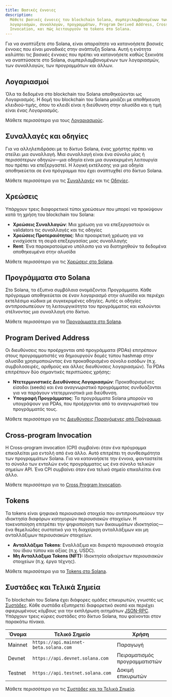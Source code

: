 ```yaml
---
title: Βασικές έννοιες
description:
  Μάθετε βασικές έννοιες του blockchain Solana, συμπεριλαμβανομένων των
  λογαριασμών, συναλλαγών, προγραμμάτων, Program Derived Address, Cross Program
  Invocation, και πώς λειτουργούν τα tokens στο Solana.
---
```


Για να αναπτύξετε στο Solana, είναι απαραίτητο να κατανοήσετε βασικές έννοιες
που είναι μοναδικές στην ανάπτυξη Solana. Αυτή η ενότητα καλύπτει τις βασικές
έννοιες που πρέπει να κατανοήσετε καθώς ξεκινάτε να αναπτύσσετε στο Solana,
συμπεριλαμβανομένων των λογαριασμών, των συναλλαγών, των προγραμμάτων και άλλων.

## Λογαριασμοί

Όλα τα δεδομένα στο blockchain του Solana αποθηκεύονται ως Λογαριασμός. Η δομή
του blockchain του Solana μοιάζει με αποθήκευση κλειδιού-τιμής, όπου το κλειδί
είναι η διεύθυνση στην αλυσίδα και η τιμή είναι ένας Λογαριασμός.

Μάθετε περισσότερα για τους [Λογαριασμούς](/docs/core/accounts).

## Συναλλαγές και οδηγίες

Για να αλληλεπιδράσει με το δίκτυο Solana, ένας χρήστης πρέπει να στείλει μια
συναλλαγή. Μια συναλλαγή είναι ένα σύνολο μίας ή περισσότερων οδηγιών—μια οδηγία
είναι μια συγκεκριμένη λειτουργία που πρέπει να επεξεργαστεί. Η λογική εκτέλεσης
για μια οδηγία αποθηκεύεται σε ένα πρόγραμμα που έχει αναπτυχθεί στο δίκτυο
Solana.

Μάθετε περισσότερα για τις [Συναλλαγές](/docs/core/transactions) και τις
[Οδηγίες](/docs/core/transactions#instruction).

## Χρεώσεις

Υπάρχουν τρεις διαφορετικοί τύποι χρεώσεων που μπορεί να προκύψουν κατά τη χρήση
του blockchain του Solana:

- **Χρεώσεις Συναλλαγών**: Μια χρέωση για να επεξεργαστούν οι validators τις
  συναλλαγές και τις οδηγίες
- **Χρεώσεις Προτεραιότητας**: Μια προαιρετική χρέωση για να ενισχύσετε τη σειρά
  επεξεργασίας μιας συναλλαγής
- **Rent**: Ένα παρακρατούμενο υπόλοιπο για να διατηρηθούν τα δεδομένα
  αποθηκευμένα στην αλυσίδα

Μάθετε περισσότερα για τις [Χρεώσεις στο Solana](/docs/core/fees).

## Προγράμματα στο Solana

Στο Solana, τα έξυπνα συμβόλαια ονομάζονται Προγράμματα. Κάθε πρόγραμμα
αποθηκεύεται σε έναν λογαριασμό στην αλυσίδα και περιέχει εκτελέσιμο κώδικα με
συγκεκριμένες οδηγίες. Αυτές οι οδηγίες αντιπροσωπεύουν τη λειτουργικότητα του
προγράμματος και καλούνται στέλνοντας μια συναλλαγή στο δίκτυο.

Μάθετε περισσότερα για τα [Προγράμματα στο Solana](/docs/core/programs).

## Program Derived Address

Οι διευθύνσεις που προέρχονται από προγράμματα (PDAs) επιτρέπουν στους
προγραμματιστές να δημιουργούν δομές τύπου hashmap στην αλυσίδα χρησιμοποιώντας
ένα προκαθορισμένο σύνολο εισόδων (π.χ. συμβολοσειρές, αριθμούς και άλλες
διευθύνσεις λογαριασμών). Τα PDAs επιτρέπουν δύο σημαντικές περιπτώσεις χρήσης:

- **Ντετερμινιστικές Διευθύνσεις Λογαριασμών**: Προκαθορισμένες είσοδοι (seeds)
  και ένα αναγνωριστικό προγράμματος συνδυάζονται για να παράγουν
  ντετερμινιστικά μια διεύθυνση.
- **Υπογραφή Προγράμματος**: Τα προγράμματα Solana μπορούν να υπογράψουν για
  PDAs, που προέρχονται από το αναγνωριστικό του προγράμματός τους.

Μάθετε περισσότερα για τις
[Διευθύνσεις Παραγόμενες από Πρόγραμμα](/docs/core/pda).

## Cross-program Invocation

Η Cross-program invocation (CPI) συμβαίνει όταν ένα πρόγραμμα επικαλείται μια
εντολή από ένα άλλο. Αυτό επιτρέπει τη συνθεσιμότητα των προγραμμάτων Solana.
Για να κατανοήσετε την έννοια, φανταστείτε το σύνολο των εντολών ενός
προγράμματος ως ένα σύνολο τελικών σημείων API. Ένα CPI συμβαίνει όταν ένα
τελικό σημείο επικαλείται ένα άλλο.

Μάθετε περισσότερα για το [Cross Program Invocation](/docs/core/cpi).

## Tokens

Τα tokens είναι ψηφιακά περιουσιακά στοιχεία που αντιπροσωπεύουν την ιδιοκτησία
διαφόρων κατηγοριών περιουσιακών στοιχείων. Η τοκενοποίηση επιτρέπει την
ψηφιοποίηση των δικαιωμάτων ιδιοκτησίας—ένα θεμελιώδες συστατικό για τη
διαχείριση ανταλλάξιμων και μη ανταλλάξιμων περιουσιακών στοιχείων.

- **Ανταλλάξιμα Tokens**: Εναλλάξιμα και διαιρετά περιουσιακά στοιχεία του ίδιου
  τύπου και αξίας (π.χ. USDC).
- **Μη Ανταλλάξιμα Tokens (NFT):** Ιδιοκτησία αδιαίρετων περιουσιακών στοιχείων
  (π.χ. έργα τέχνης).

Μάθετε περισσότερα για τα [Tokens στο Solana](/docs/core/tokens).

## Συστάδες και Τελικά Σημεία

Το blockchain του Solana έχει διάφορες ομάδες επικυρωτών, γνωστές ως
[Συστάδες](/docs/references/clusters). Κάθε συστάδα εξυπηρετεί διαφορετικό σκοπό
και περιέχει αφιερωμένους κόμβους για την εκπλήρωση αιτημάτων
[JSON-RPC](/docs/rpc/). Υπάρχουν τρεις κύριες συστάδες στο δίκτυο Solana, που
φαίνονται στον παρακάτω πίνακα.

| Όνομα   | Τελικό Σημείο                         | Χρήση                         |
| ------- | ------------------------------------- | ----------------------------- |
| Mainnet | `https://api.mainnet-beta.solana.com` | Παραγωγή                      |
| Devnet  | `https://api.devnet.solana.com`       | Πειραματισμός προγραμματιστών |
| Testnet | `https://api.testnet.solana.com`      | Δοκιμή επικυρωτών             |

Μάθετε περισσότερα για τις
[Συστάδες και τα Τελικά Σημεία](/docs/references/clusters).
